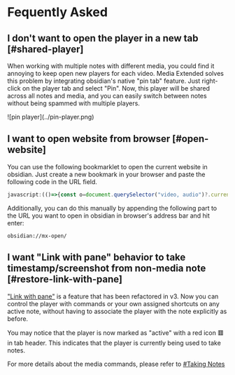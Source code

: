 
# Fequently Asked

## I don't want to open the player in a new tab [#shared-player]

When working with multiple notes with different media, you could find it annoying to keep open new players for each video. Media Extended solves this problem by integrating obsidian's native "pin tab" feature. Just right-click on the player tab and select "Pin". Now, this player will be shared across all notes and media, and you can easily switch between notes without being spammed with multiple players.

<Bleed>
![pin player](../pin-player.png)
</Bleed>

## I want to open website from browser [#open-website]

You can use the following bookmarklet to open the current website in obsidian. Just create a new bookmark in your browser and paste the following code in the URL field.

```javascript copy
javascript:(()=>{const o=document.querySelector("video, audio")?.currentTime;let e=window.location.href;o===null?e+="":window.location.hash?e+=`&t=${o}`:e+=`#t=${o}`;window.open(`obsidian://mx-open?url=${encodeURIComponent(e)}`);})();
```

Additionally, you can do this manually by appending the following part to the URL you want to open in obsidian in browser's address bar and hit enter:

```text copy
obsidian://mx-open/
```

## I want "Link with pane" behavior to take timestamp/screenshot from non-media note [#restore-link-with-pane]

["Link with pane"](https://github.com/PKM-er/media-extended/wiki/Open-Links-in-One-Shared-Player) is a feature that has been refactored in v3. Now you can control the player with commands or your own assigned shortcuts on any active note, without having to associate the player with the note explicitly as before.

You may notice that the player is now marked as "active" with a red icon 🟥 in tab header. This indicates that the player is currently being used to take notes. 


For more details about the media commands, please refer to [#Taking Notes](/getting-started/first-note#taking-notes)

